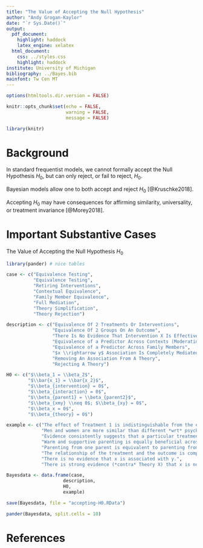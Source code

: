 ```yaml
---
title: "The Value of Accepting the Null Hypothesis"
author: "Andy Grogan-Kaylor"
date: "`r Sys.Date()`"
output:
  pdf_document: 
    highlight: haddock
    latex_engine: xelatex
  html_document: 
    css: ../styles.css
    highlight: haddock
institute: University of Michigan
bibliography: ../Bayes.bib
mainfont: Tw Cen MT
---
```


```r

options(htmltools.dir.version = FALSE)

knitr::opts_chunk$set(echo = FALSE,
                      warning = FALSE,
                      message = FALSE)

library(knitr)

```

# Background

In standard frequentist models, we cannot formally accept the Null Hypothesis $H_0$, but can only reject, or fail to reject, $H_0$.

Bayesian models allow one to both accept and reject $H_0$ [@Kruschke2018]. 

Accepting $H_0$ may have consequences for affirming similarity, universality, or treatment invariance [@Morey2018]. 

# Important Substantive Cases

The Value of Accepting the Null Hypothesis $H_0$

```r

library(pander) # nice tables

case <- c("Equivalence Testing",
          "Equivalence Testing",
          "Retiring Interventions",
          "Contextual Equivalence",
          "Family Member Equivalence",
          "Full Mediation",
          "Theory Simplification",
          "Theory Rejection")

description <- c("Equivalence Of 2 Treatments Or Interventions",
                 "Equivalence Of 2 Groups On An Outcome",
                 "There Is No Evidence That Intervention X Is Effective",
                 "Equivalence of a Predictor Across Contexts (Moderation)",
                 "Equivalence of a Predictor Across Family Members",
                 "$x \\rightarrow y$ Association Is Completely Mediated; No Direct Effect",
                 "Removing An Association From A Theory",
                 "Rejecting A Theory")

H0 <- c("$\\beta_1 = \\beta_2$",
        "$\\bar{x_1} = \\bar{x_2}$",
        "$\\beta_{intervention} = 0$",
        "$\\beta_{interaction} = 0$",
        "$\\beta_{parent1} = \\beta_{parent2}$",
        "$\\beta_{xmy} \\neq 0$; $\\beta_{xy} = 0$",
        "$\\beta_x = 0$",
        "$\\beta_{theory} = 0$")

example <- c("The effect of Treatment 1 is indistinguishable from the effect of Treatment 2 (especially important if one treatment is much more expensive, or time consuming than another).",
             "Men and women are more similar than different *wrt* psychological processes [@Hyde2005].", 
             "Evidence consistently suggests that a particular treatment has near zero effect.",
             "Warm and supportive parenting is equally beneficial across different contexts or countries.",
             "Parenting from one parent is equivalent to parenting from another parent",
             "The relationship of the treatment and the outcome is completely mediated by mechanism *m*.",
             "There is no evidence that x is associated with y.",
             "There is strong evidence (*contra* Theory X) that x is not associated with y.")

Bayesdata <- data.frame(case, 
                     description,
                     H0,
                     example)

save(Bayesdata, file = "accepting-H0.RData")

pander(Bayesdata, split.cells = 10)

```

# References






